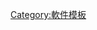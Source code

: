 {{navbox
| name      = 光盘制作软件
| title     = [[光碟燒錄技術|光盘制作软件]]
| bodyclass = hlist

| group1 = [[跨平台]]
| list1  =
* {{tsl|en|cdrtools}}

| group2 = [[Microsoft Windows|Windows]]
| list2  =
* [[Alcohol 120%]]
* {{tsl|en|Ashampoo Burning Studio}}
* {{tsl|en|BlindWrite}}
* [[CDBurnerXP]]
* {{tsl|en|CDRoller}}
* {{tsl|en|CDRWIN|CDRWin}}
* {{tsl|en|CloneCD}}
* {{tsl|en|CloneDVD}}
* [[DAEMON Tools]]
* {{tsl|en|DeepBurner}}
* {{tsl|en|DiscJuggler}}
* [[ImgBurn]]
* {{tsl|en|InCD}}
* [[InfraRecorder]]
* {{tsl|en|IsoBuster}}
* {{tsl|en|MagicISO}}
* [[Nero Burning ROM]]
* [[Nero (软件套件)|Nero]]
* {{tsl|en|Roxio Creator}}
* [[UltraISO]]
* [[WinCDEmu]]

| group3 = [[macOS]]
| list3  =
* [[磁碟工具程式]]
* {{tsl|en|Roxio Toast}}
* {{tsl|en|Disco (software)||Disco}}

| group4 = [[类Unix系统|类Unix]]
| list4  =
* [[AcetoneISO]]
* [[Brasero]]
* [[CDemu]]
* {{tsl|en|cdrkit}}
* [[dd (Unix)|dd]]
* {{tsl|en|dvd+rw-tools}}
* [[K3b]]
* [[K9Copy]]
* {{tsl|en|libburnia}}
* {{tsl|en|Nero Linux}}
* {{tsl|en|X-CD-Roast}}

| below =
* [[光盘制作软件列表]]
* {{tsl|en|Comparison of disc authoring software|光盘制作软件比较}}
* {{tsl|en|Comparison of disc image software|光盘映像软件比较}}
}}<noinclude>
[[Category:軟件模板]]
</noinclude>